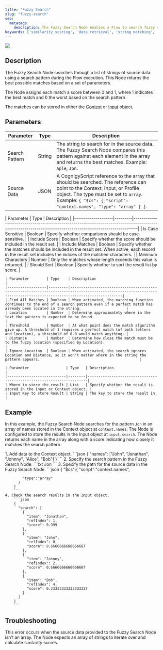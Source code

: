 ```yaml
---
title: "Fuzzy Search"
slug: "fuzzy-search"
seo:
  metatags:
    description: The Fuzzy Search Node enables a Flow to search fuzzy string patterns in a list of source data and returns the best possible matches.
keywords: ['similarity scoring', 'data retrieval', 'string matching', 'fuzzy search']
---
```


<Frame>
  <img class="image-center" src="/_assets/ai/develop/node-reference/ai/fuzzy-search.png" style={{ width: 'auto' }} />
</Frame>

## Description

The Fuzzy Search Node searches through a list of strings of source data using a search pattern during the Flow execution. This Node returns the best possible matches based on a set of parameters.

The Node assigns each match a score between 0 and 1, where 1 indicates the best match and 0 the worst based on the search pattern.

The matches can be stored in either the [Context](/ai/agents/develop/ai-agent-memory/context) or [Input](/ai/agents/develop/ai-agent-memory/input) object.

## Parameters

| Parameter      | Type   | Description                                                                                                                                                                                                                              |
|----------------|--------|------------------------------------------------------------------------------------------------------------------------------------------------------------------------------------------------------------------------------------------|
| Search Pattern | String | The string to search for in the source data. The Fuzzy Search Node compares this pattern against each element in the array and returns the best matches. Example: `Aple`, `Jon`.                                                         |
| Source Data    | JSON   | A CognigyScript reference to the array that should be searched. The reference can point to the Context, Input, or Profile object. The type must be set to `array`. Example: `{ "$cs": { "script": "context.names", "type": "array" } }`. |

<AccordionGroup>
  <Accordion title="Basic Options">
    | Parameter          | Type    | Description                                                                                                                                                  |
    |--------------------|---------|--------------------------------------------------------------------------------------------------------------------------------------------------------------|
    | Is Case Sensitive  | Boolean | Specify whether comparisons should be case-sensitive.                                                                                                        |
    | Include Score      | Boolean | Specify whether the score should be included in the result set.                                                                                              |
    | Include Matches    | Boolean | Specify whether the matches should be included in the result set. When active, each record in the result set includes the indices of the matched characters. |
    | Minimum Characters | Number  | Only the matches whose length exceeds this value is returned.                                                                                                |
    | Should Sort        | Boolean | Specify whether to sort the result list by score.                                                                                                            |
  </Accordion>

  <Accordion title="Fuzzy Matching Options">

    | Parameter        | Type    | Description                                                                                                                                                        |
    |------------------|---------|--------------------------------------------------------------------------------------------------------------------------------------------------------------------|
    | Find All Matches | Boolean | When activated, the matching function continues to the end of a search pattern even if a perfect match has already been located in the string.                     |
    | Location         | Number  | Determine approximately where in the text the pattern is expected to be found.                                                                                     |
    | Threshold        | Number  | At what point does the match algorithm give up. A threshold of 1 requires a perfect match (of both letters and location), a threshold of 0.0 would match anything. |
    | Distance         | Number  | Determine how close the match must be to the fuzzy location (specified by Location).                                                                               |
    | Ignore Location  | Boolean | When activated, the search ignores Location and Distance, so it won't matter where in the string the pattern appears.                                              |
  </Accordion>

  <Accordion title="Storage Options">

    | Parameter                 | Type   | Description                                                          |
    |---------------------------|--------|----------------------------------------------------------------------|
    | Where to store the result | List   | Specify whether the result is stored in the Input or Context object. |
    | Input Key to store Result | String | The key to store the result in.                                      |
  </Accordion>
</AccordionGroup>

## Example

In this example, the Fuzzy Search Node searches for the pattern `Jon` in an array of names stored in the Context object at `context.names`. The Node is configured to store the results in the Input object at `input.search`.
The Node returns each name in the array along with a score indicating how closely it matches the search pattern.

<Accordion title="View Example">
    1. Add data to the Context object.
        ```json
        {
          "names": ["John", "Jonathan", "Johnny", "Alice", "Bob"]
        }
        ```
    2. Specify the search pattern in the Fuzzy Search Node.
        ```txt
        Jon
        ```
    3. Specify the path for the source data in the Fuzzy Search Node.
        ```json
        {
          "$cs":{
            "script":"context.names",

            "type":"array"
          }
        }
        ```
    4. Check the search results in the Input object.
        ```json
        {
          "search": [
            {
              "item": "Jonathan",
              "refIndex": 1,
              "score": 0.999
            },
            {
              "item": "John",
              "refIndex": 0,
              "score": 0.6666666666666667
            },
            {
              "item": "Johnny",
              "refIndex": 2,
              "score": 0.6666666666666667
            },
            {
              "item": "Bob",
              "refIndex": 4,
              "score": 0.33333333333333337
            }
          ]
        }
        ```
</Accordion>

## Troubleshooting

<Accordion title="Error: this.docs.forEach is not a function">
  This error occurs when the source data provided to the Fuzzy Search Node isn't an array. The Node expects an array of strings to iterate over and calculate similarity scores.
</Accordion>